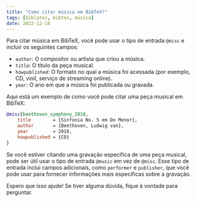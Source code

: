 ```yaml
---
title: "Como citar música em BibTeX?"
tags: [biblatex, bibtex, música]
date: 2022-12-18
---
```


Para citar música em BibTeX, você pode usar o tipo de entrada `@misc` e incluir os seguintes campos:

-   `author`: O compositor ou artista que criou a música.
-   `title`: O título da peça musical.
-   `howpublished`: O formato no qual a música foi acessada (por exemplo, CD, vinil, serviço de streaming online).
-   `year`: O ano em que a música foi publicada ou gravada.

Aqui está um exemplo de como você pode citar uma peça musical em BibTeX:


<CiteDrive />

```bibtex
@misc{beethoven_symphony_2018,
	title        = {Sinfonia No. 5 em Do Menor},
	author       = {Beethoven, Ludwig van},
	year         = 2018,
	howpublished = {CD}
}
```

Se você estiver citando uma gravação específica de uma peça musical, pode ser útil usar o tipo de entrada `@music` em vez de `@misc`. Esse tipo de entrada inclui campos adicionais, como `performer` e `publisher`, que você pode usar para fornecer informações mais específicas sobre a gravação.

Espero que isso ajude! Se tiver alguma dúvida, fique à vontade para perguntar.